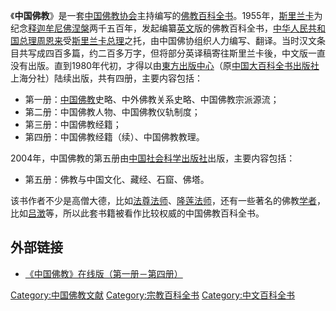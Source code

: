 {{not|中国佛教百科全书}}
《'''中国佛教'''》是一套[[中国佛教协会|中国佛教协会]]主持编写的[[佛教|佛教]][[百科全书|百科全书]]。1955年，[[斯里兰卡|斯里兰卡]]为纪念[[释迦牟尼佛|释迦牟尼佛]][[涅槃|涅槃]]两千五百年，发起编纂[[英語|英文]]版的佛教百科全书，[[中华人民共和国|中华人民共和国]][[中華人民共和國國務院總理|总理]][[周恩来|周恩来]]受[[斯里兰卡总理|斯里兰卡总理]]之托，由中国佛协组织人力编写、翻译。当时汉文条目共写成四百多篇，约二百多万字，但将部分英译稿寄往斯里兰卡後，中文版一直没有出版。直到1980年代初，才得以由[[東方出版中心|東方出版中心]]（原[[中国大百科全书出版社|中国大百科全书出版社]]上海分社）陆续出版，共有四册，主要内容包括：
*第一册：[[中国佛教|中国佛教]]史略、中外佛教关系史略、中国佛教宗派源流；
*第二册：中国佛教人物、中国佛教仪轨制度；
*第三册：中国佛教经籍；
*第四册：中国佛教经籍（续）、中国佛教教理。

2004年，中国佛教的第五册由[[中国社会科学出版社|中国社会科学出版社]]出版，主要内容包括：
*第五册：佛教与中国文化、藏经、石窟、佛塔。

该书作者不少是高僧大德，比如[[法尊法师|法尊法师]]、[[隆莲法师|隆莲法师]]，还有一些著名的佛教[[学者|学者]]，比如[[吕澂|吕澂]]等，所以此套书籍被看作比较权威的中国佛教百科全书。

== 外部链接 ==
* [https://web.archive.org/web/20071001045103/http://doorway.fjnet.com/fojiao/07zgfj/ 《中国佛教》在线版（第一册－第四册）]

{{佛教小作品}}

[[Category:中国佛教文献|Category:中国佛教文献]]
[[Category:宗教百科全书|Category:宗教百科全书]]
[[Category:中文百科全书|Category:中文百科全书]]